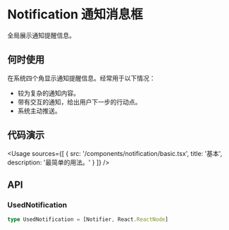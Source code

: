 
# Notification 通知消息框

全局展示通知提醒信息。

## 何时使用

在系统四个角显示通知提醒信息。经常用于以下情况：

- 较为复杂的通知内容。
- 带有交互的通知，给出用户下一步的行动点。
- 系统主动推送。

## 代码演示

<Usage
  sources={[
    {
      src: '/components/notification/basic.tsx',
      title: '基本',
      description: '最简单的用法。'
    }
  ]}
/>

## API

### UsedNotification

```ts
type UsedNotification = [Notifier, React.ReactNode]
```
